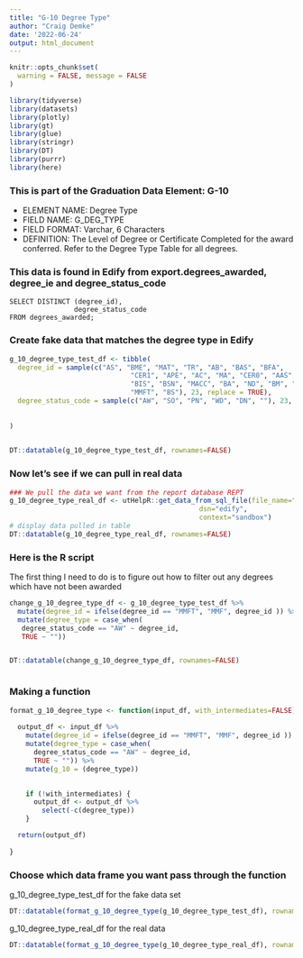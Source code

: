 ```yaml
---
title: "G-10 Degree Type"
author: "Craig Demke"
date: '2022-06-24'
output: html_document
---
```


```r
knitr::opts_chunk$set(
  warning = FALSE, message = FALSE
)
```

```r
library(tidyverse)
library(datasets)
library(plotly)
library(gt)
library(glue)
library(stringr)
library(DT)
library(purrr)
library(here)
```
### This is part of the Graduation Data Element: G-10 
* ELEMENT NAME: Degree Type 
* FIELD NAME: G_DEG_TYPE 
* FIELD FORMAT: Varchar, 6 Characters 
* DEFINITION: The Level of Degree or Certificate Completed for the award conferred. Refer to the  Degree Type Table for all degrees. 


### This data is found in Edify from export.degrees_awarded, degree_ie and degree_status_code
```{}
SELECT DISTINCT (degree_id),
                degree_status_code
FROM degrees_awarded;
```


### Create fake data that matches the degree type in Edify

```r
g_10_degree_type_test_df <- tibble(
  degree_id = sample(c("AS", "BME", "MAT", "TR", "AB", "BAS", "BFA",
                              "CER1", "APE", "AC", "MA", "CER0", "AAS",
                              "BIS", "BSN", "MACC", "BA", "ND", "BM", "AA",
                              "MMFT", "BS"), 23, replace = TRUE),
  degree_status_code = sample(c("AW", "SO", "PN", "WD", "DN", ""), 23, replace = TRUE)
  
  
)
   

DT::datatable(g_10_degree_type_test_df, rownames=FALSE)
```

### Now let's see if we can pull in real data

```r
### We pull the data we want from the report database REPT 
g_10_degree_type_real_df <- utHelpR::get_data_from_sql_file(file_name="g_10.sql",
                                               dsn="edify",
                                               context="sandbox")
# display data pulled in table
DT::datatable(g_10_degree_type_real_df, rownames=FALSE)
```


### Here is the R script

The first thing I need to do is to figure out how to filter out any degrees which have not been awarded

```r

change_g_10_degree_type_df <- g_10_degree_type_test_df %>%
  mutate(degree_id = ifelse(degree_id == "MMFT", "MMF", degree_id )) %>% 
  mutate(degree_type = case_when(
   degree_status_code == "AW" ~ degree_id,
   TRUE ~ ""))


DT::datatable(change_g_10_degree_type_df, rownames=FALSE)



```

### Making a function

```r

format_g_10_degree_type <- function(input_df, with_intermediates=FALSE) {
  
  output_df <- input_df %>%  
    mutate(degree_id = ifelse(degree_id == "MMFT", "MMF", degree_id )) %>% 
    mutate(degree_type = case_when(
      degree_status_code == "AW" ~ degree_id,
      TRUE ~ "")) %>% 
    mutate(g_10 = (degree_type))
  

    if (!with_intermediates) {
      output_df <- output_df %>%
        select(-c(degree_type))
    }

  return(output_df)
  
}

```


### Choose which data frame you want pass through the function 

g_10_degree_type_test_df for the fake data set
```r
DT::datatable(format_g_10_degree_type(g_10_degree_type_test_df), rownames=FALSE)
```

g_10_degree_type_real_df for the real data
```r
DT::datatable(format_g_10_degree_type(g_10_degree_type_real_df), rownames=FALSE)
```

